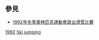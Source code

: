 
==參見==
* [[1992年冬季奧林匹克運動會跳台滑雪比賽|1992年冬季奧林匹克運動會跳台滑雪比賽]]

[[Category:各年冬季奧林匹克運動會跳台滑雪運動員|1992]]
[[Category:1992年冬季奧林匹克運動會運動員|Ski jumping]]